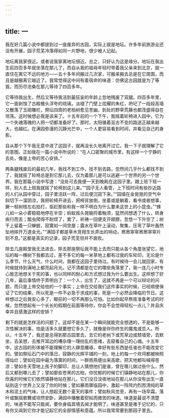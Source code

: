 ```yaml
---
---
---
```

title: 一
---



我在好几篇小说中都提到过一座废弃的古园，实际上就是地坛。许多年前旅游业还没有开展，园子荒芜冷落得如同一片野地，很少被人记起。

地坛离我家很近。或者说我家离地坛很近。总之，只好认为这是缘分。地坛在我出生前四百多年就坐落在那儿了，而自从我的祖母年轻时带着我父亲来到北京，就一直住在离它不远的地方——五十多年间搬过几次家，可搬来搬去总是在它周围，而且是越搬离它越近了。我常觉得这中间有着宿命的味道：仿佛这古园就是为了等我，而历尽沧桑在那儿等待了四百多年。

它等待我出生，然后又等待我活到最狂妄的年龄上忽地残废了双腿。四百多年里，它一面剥蚀了古殿檐头浮夸的琉璃，淡褪了门壁上炫耀的朱红，坍圮了一段段高墙又散落了玉砌雕栏，祭坛四周的老柏树愈见苍幽，到处的野草荒藤也都茂盛得自在坦荡。这时候想必我是该来了。十五年前的一个下午，我摇着轮椅进入园中，它为一个失魂落魄的人把一切都准备好了。那时，太阳循着亘古不变的路途正越来越大，也越红。在满园弥漫的沉静光芒中，一个人更容易看到时间，并看见自己的身影。

自从那个下午我无意中进了这园子，就再没长久地离开过它。我一下子就理解了它的意图。正如我在一篇小说中所说的：“在人口密聚的城市里，有这样一个宁静的去处，像是上帝的苦心安排。”

两条腿残废后的最初几年，我找不到工作，找不到去路，忽然间几乎什么都找不到了，我就摇了轮椅总是到它那儿去，仅为着那儿是可以逃避一个世界的另一个世界。我在那篇小说中写道：“没处可去我便一天到晚耗在这园子里。跟上班下班一样，别人去上班我就摇了轮椅到这儿来。”“园子无人看管，上下班时间有些抄近路的人们从园中穿过，园子里活跃一阵，过后便沉寂下来。”“园墙在金晃晃的空气中斜切下一溜阴凉，我把轮椅开进去，把椅背放倒，坐着或是躺着，看书或者想事，撅一杈树枝左右拍打，驱赶那些和我一样不明白为什么要来这世上的小昆虫。”“蜂儿如一朵小雾稳稳地停在半空；蚂蚁摇头晃脑捋着触须，猛然间想透了什么，转身疾行而去；瓢虫爬得不耐烦了，累了，祈祷一回便支开翅膀，忽悠一下升空了；树干上留着一只蝉蜕，寂寞如一间空屋；露水在草叶上滚动，聚集，压弯了草叶轰然坠地摔开万道金光。”“满园子都是草木竞相生长弄出的响动，窸窸窣窣窸窸窣窣片刻不息。”这都是真实的记录，园子荒芜但并不衰败。

除去几座殿堂我无法进去，除去那座祭坛我不能上去而只能从各个角度张望它，地坛的每一棵树下我都去过，差不多它的每一米草地上都有过我的车轮印。无论是什么季节，什么天气，什么时间，我都在这园子里待过。有时候待一会儿就回家，有时候就待到满地上都亮起月光。记不清都是在它的哪些角落里了，我一连几小时专心致志地想关于死的事，也以同样的耐心和方式想过我为什么要出生。这样想了好几年，最后事情终于弄明白了：一个人，出生了，这就不再是一个可以辩论的问题，而只是上帝交给他的一个事实；上帝在交给我们这件事实的时候，已经顺便保证了它的结果，所以死是一件不必急于求成的事，死是一个必然会降临的节日。这样想过之后我安心多了，眼前的一切不再那么可怕。比如你起早熬夜准备考试的时候，忽然想起有一个长长的假期在前面等待你，你会不会觉得轻松一点儿？并且庆幸并且感激这样的安排？

剩下的就是怎样活的问题了。这却不是在某一个瞬间就能完全想透的，不是能够一次性解决的事，怕是活多久就要想它多久了，就像是伴你终生的魔鬼或恋人。所以，十五年了，我还是总得到那古园里去，去它的老树下或荒草边或颓墙旁，去默坐，去呆想，去推开耳边的嘈杂理一理纷乱的思绪，去窥看自己的心魂。十五年中，这古园的形体被不能理解它的人肆意雕琢，幸好有些东西是任谁也不能改变它的。譬如祭坛石门中的落日，寂静的光辉平铺的一刻，地上的每一个坎坷都被映照得灿烂；譬如在园中最为落寞的时间，一群雨燕便出来高歌，把天地都叫喊得苍凉；譬如冬天雪地上孩子的脚印，总让人猜想他们是谁，曾在哪儿做过些什么，然后又都到哪儿去了；譬如那些苍黑的古柏，你忧郁的时候它们镇静地站在那儿，你欣喜的时候它们依然镇静地站在那儿，它们没日没夜地站在那儿从你没有出生一直站到这个世界上又没了你的时候；譬如暴雨骤临园中，激起一阵阵灼烈而清纯的草木和泥土的气味，让人想起无数个夏天的事件；譬如秋风忽至，再有一场早霜，落叶或飘摇歌舞或坦然安卧，满园中播散着熨帖而微苦的味道。味道是最说不清楚的，味道不能写只能闻，要你身临其境去闻才能明了。味道甚至是难于记忆的，只有你又闻到它你才能记起它的全部情感和意蕴。所以我常常要到那园子里去。
